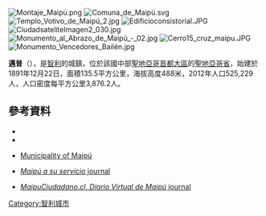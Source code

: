 [[Image:Montaje_Maipú.png|right]]
[[Image:Comuna_de_Maipú.svg|right]]
[[Image:Templo_Votivo_de_Maipú_2.jpg|right]]
[[Image:Edificioconsistorial.JPG|right]]
[[Image:CiudadsateliteImagen2_030.jpg|right]]
[[Image:Monumento_al_Abrazo_de_Maipú_-_02.jpg|right]]
[[Image:Cerro15_cruz_maipu.JPG|right]]
[[Image:Monumento_Vencedores_Bailén.jpg|right]]

{{Coord|33|31|S|70|46|W|display=title}}

'''邁普'''（{{lang-es|Maipú}}），是[[智利|智利]]的城鎮，位於該國中部[[聖地亞哥首都大區|聖地亞哥首都大區]]的[[聖地亞哥省|聖地亞哥省]]，始建於1891年12月22日，面積135.5平方公里，海拔高度488米，2012年人口525,229人，人口密度每平方公里3,876.2人。

==參考資料==
*{{Cite web |url = http://portal.maipu.cl |title = Asociación Chilena de Municipalidades |accessdate = 27 January 2011 |language = es |archive-date = 2006-07-15 |archive-url = https://web.archive.org/web/20060715124359/http://portal.maipu.cl/ |dead-url = yes }}
*{{Cite web |url = http://portal.maipu.cl |title = Municipality of Maipú |accessdate = 27 January 2011 |language = es |archive-date = 2006-07-15 |archive-url = https://web.archive.org/web/20060715124359/http://portal.maipu.cl/ |dead-url = yes }}
* {{es icon}} [http://www.maipu.cl/ Municipality of Maipú] {{Wayback|url=http://www.maipu.cl/ |date=20020220034835 }}
* {{es icon}} [http://www.maipuasuservicio.cl/ ''Maipú a su servicio'' journal] {{Wayback|url=http://www.maipuasuservicio.cl/ |date=20210429231711 }}
* {{es icon}} [http://www.maipuciudadano.cl/ ''MaipuCiudadano.cl, Diario Virtual de Maipú'' journal] {{Wayback|url=http://www.maipuciudadano.cl/ |date=20190517232030 }}

{{Chile-geo-stub}}
[[Category:智利城市|Category:智利城市]]